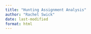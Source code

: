 ```yaml
---
title: "Hunting Assignment Analysis"
author: "Rachel Swick"
date: last-modified
format: html
---
```




